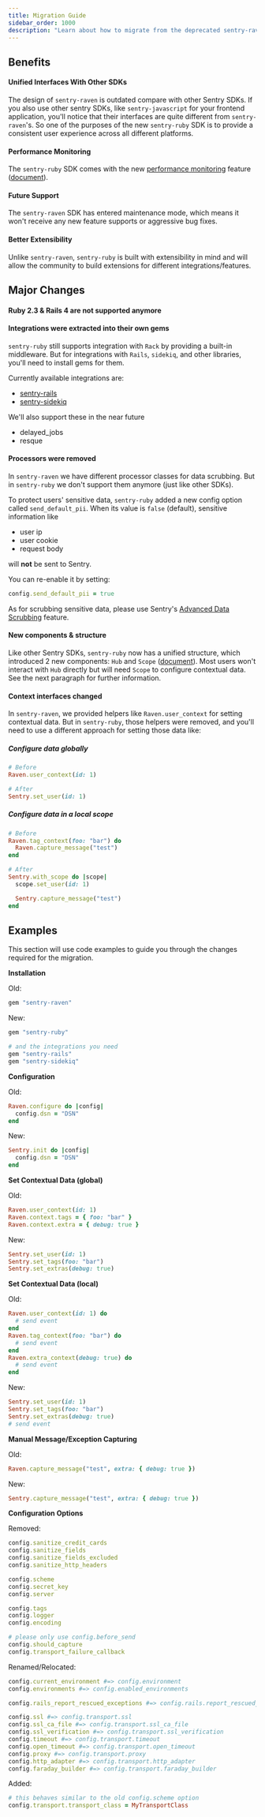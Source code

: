 ```yaml
---
title: Migration Guide
sidebar_order: 1000
description: "Learn about how to migrate from the deprecated sentry-raven SDK."
---
```

## Benefits

#### Unified Interfaces With Other SDKs

The design of `sentry-raven` is outdated compare with other Sentry SDKs. If you also use other sentry SDKs, like `sentry-javascript` for your frontend application, you'll notice that their interfaces are quite different from `sentry-raven`'s. So one of the purposes of the new `sentry-ruby` SDK is to provide a consistent user experience across all different platforms.

#### Performance Monitoring

The `sentry-ruby` SDK comes with the new [performance monitoring](https://docs.sentry.io/product/performance/) feature ([document](https://docs.sentry.io/platforms/ruby/performance)).

#### Future Support

The `sentry-raven` SDK has entered maintenance mode, which means it won't receive any new feature supports or aggressive bug fixes.

#### Better Extensibility

Unlike `sentry-raven`, `sentry-ruby` is built with extensibility in mind and will allow the community to build extensions for different integrations/features.

## Major Changes

#### Ruby 2.3 & Rails 4 are not supported anymore

#### Integrations were extracted into their own gems

`sentry-ruby` still supports integration with `Rack` by providing a built-in middleware. But for integrations with `Rails`, `sidekiq`, and other libraries, you'll need to install gems for them.

Currently available integrations are:
- [sentry-rails](https://github.com/getsentry/sentry-ruby/tree/master/sentry-rails)
- [sentry-sidekiq](https://github.com/getsentry/sentry-ruby/tree/master/sentry-sidekiq)

We'll also support these in the near future
- delayed_jobs
- resque

#### Processors were removed

In `sentry-raven` we have different processor classes for data scrubbing. But in `sentry-ruby` we don't support them anymore (just like other SDKs).

To protect users' sensitive data, `sentry-ruby` added a new config option called `send_default_pii`. When its value is `false` (default), sensitive information like

- user ip
- user cookie
- request body

will **not** be sent to Sentry.

You can re-enable it by setting:

```ruby
config.send_default_pii = true
```

As for scrubbing sensitive data, please use Sentry's [Advanced Data Scrubbing](https://docs.sentry.io/product/data-management-settings/advanced-datascrubbing/) feature.

#### New components & structure

Like other Sentry SDKs, `sentry-ruby` now has a unified structure, which introduced 2 new components: `Hub` and `Scope` ([document](https://docs.sentry.io/platforms/ruby/enriching-events/scopes/)). Most users won't interact with `Hub` directly but will need `Scope` to configure contextual data. See the next paragraph for further information.

#### Context interfaces changed

In `sentry-raven`, we provided helpers like `Raven.user_context` for setting contextual data. But in `sentry-ruby`, those helpers were removed, and you'll need to use a different approach for setting those data like:


##### Configure data globally

```ruby
# Before
Raven.user_context(id: 1)

# After
Sentry.set_user(id: 1)
```

##### Configure data in a local scope

```ruby
# Before
Raven.tag_context(foo: "bar") do
  Raven.capture_message("test")
end

# After
Sentry.with_scope do |scope|
  scope.set_user(id: 1)

  Sentry.capture_message("test")
end
```

## Examples

This section will use code examples to guide you through the changes required for the migration.

**Installation**

Old:

```ruby
gem "sentry-raven"
```

New:

```ruby
gem "sentry-ruby"

# and the integrations you need
gem "sentry-rails"
gem "sentry-sidekiq"
```

**Configuration**

Old:

```ruby
Raven.configure do |config|
  config.dsn = "DSN"
end
```

New:

```ruby
Sentry.init do |config|
  config.dsn = "DSN"
end
```

**Set Contextual Data (global)**

Old:

```ruby
Raven.user_context(id: 1)
Raven.context.tags = { foo: "bar" }
Raven.context.extra = { debug: true }
```

New:

```ruby
Sentry.set_user(id: 1)
Sentry.set_tags(foo: "bar")
Sentry.set_extras(debug: true)
```

**Set Contextual Data (local)**

Old:

```ruby
Raven.user_context(id: 1) do
  # send event
end
Raven.tag_context(foo: "bar") do
  # send event
end
Raven.extra_context(debug: true) do
  # send event
end
```

New:

```ruby
Sentry.set_user(id: 1)
Sentry.set_tags(foo: "bar")
Sentry.set_extras(debug: true)
# send event
```


**Manual Message/Exception Capturing**

Old:

```ruby
Raven.capture_message("test", extra: { debug: true })
```

New:

```ruby
Sentry.capture_message("test", extra: { debug: true })
```

**Configuration Options**

Removed:
```ruby
config.sanitize_credit_cards
config.sanitize_fields
config.sanitize_fields_excluded
config.sanitize_http_headers

config.scheme
config.secret_key
config.server

config.tags
config.logger
config.encoding

# please only use config.before_send
config.should_capture
config.transport_failure_callback
```

Renamed/Relocated:

```ruby
config.current_environment #=> config.environment
config.environments #=> config.enabled_environments

config.rails_report_rescued_exceptions #=> config.rails.report_rescued_exceptions with sentry-rails installed

config.ssl #=> config.transport.ssl
config.ssl_ca_file #=> config.transport.ssl_ca_file
config.ssl_verification #=> config.transport.ssl_verification
config.timeout #=> config.transport.timeout
config.open_timeout #=> config.transport.open_timeout
config.proxy #=> config.transport.proxy
config.http_adapter #=> config.transport.http_adapter
config.faraday_builder #=> config.transport.faraday_builder
```

Added:

```ruby
# this behaves similar to the old config.scheme option
config.transport.transport_class = MyTransportClass
```
